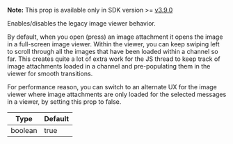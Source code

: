 **Note:** This prop is available only in SDK version >= [v3.9.0](https://github.com/GetStream/stream-chat-react-native/releases)

Enables/disables the legacy image viewer behavior.

By default, when you open (press) an image attachment it opens the image in a full-screen image viewer.
Within the viewer, you can keep swiping left to scroll through all the images that have been loaded within a channel so far.
This creates quite a lot of extra work for the JS thread to keep track of image attachments loaded in a channel and pre-populating them in the viewer for smooth transitions.

For performance reason, you can switch to an alternate UX for the image viewer where image attachments are only loaded for the selected messages in a viewer,
by setting this prop to false.

| Type    | Default |
| ------- | ------- |
| boolean | true    |
